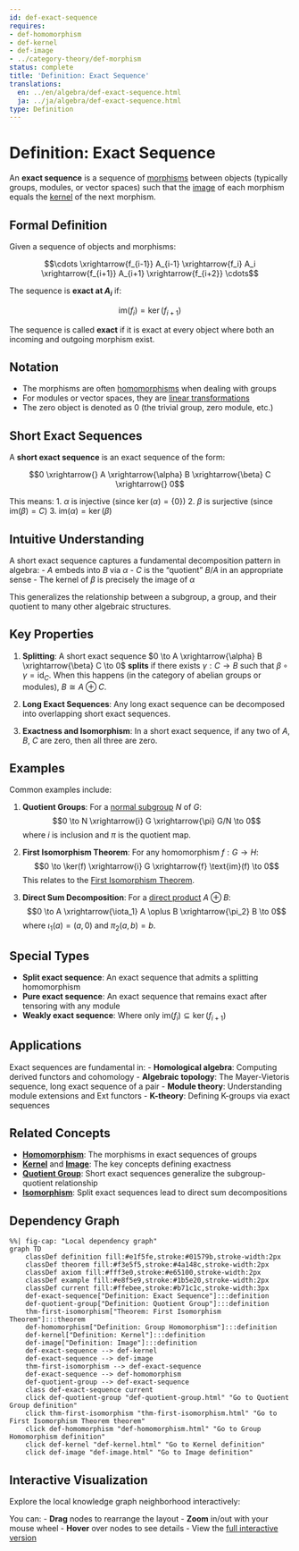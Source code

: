 ```yaml
---
id: def-exact-sequence
requires:
- def-homomorphism
- def-kernel
- def-image
- ../category-theory/def-morphism
status: complete
title: 'Definition: Exact Sequence'
translations:
  en: ../en/algebra/def-exact-sequence.html
  ja: ../ja/algebra/def-exact-sequence.html
type: Definition
---
```


# Definition: Exact Sequence {#def-exact-sequence}

An **exact sequence** is a sequence of [morphisms](../category-theory/def-morphism.qmd) between objects (typically groups, modules, or vector spaces) such that the [image](def-image.qmd) of each morphism equals the [kernel](def-kernel.qmd) of the next morphism.

## Formal Definition

Given a sequence of objects and morphisms:

$$\cdots \xrightarrow{f_{i-1}} A_{i-1} \xrightarrow{f_i} A_i \xrightarrow{f_{i+1}} A_{i+1} \xrightarrow{f_{i+2}} \cdots$$

The sequence is **exact at $A_i$** if:

$$\text{im}(f_i) = \ker(f_{i+1})$$

The sequence is called **exact** if it is exact at every object where both an incoming and outgoing morphism exist.

## Notation

- The morphisms are often [homomorphisms](def-homomorphism.qmd) when dealing with groups
- For modules or vector spaces, they are [linear transformations](def-linear-transformation.qmd)
- The zero object is denoted as $0$ (the trivial group, zero module, etc.)

## Short Exact Sequences

A **short exact sequence** is an exact sequence of the form:

$$0 \xrightarrow{} A \xrightarrow{\alpha} B \xrightarrow{\beta} C \xrightarrow{} 0$$

This means:
1. $\alpha$ is injective (since $\ker(\alpha) = \{0\}$)
2. $\beta$ is surjective (since $\text{im}(\beta) = C$)
3. $\text{im}(\alpha) = \ker(\beta)$

## Intuitive Understanding

A short exact sequence captures a fundamental decomposition pattern in algebra:
- $A$ embeds into $B$ via $\alpha$
- $C$ is the "quotient" $B/A$ in an appropriate sense
- The kernel of $\beta$ is precisely the image of $\alpha$

This generalizes the relationship between a subgroup, a group, and their quotient to many other algebraic structures.

## Key Properties

1. **Splitting**: A short exact sequence $0 \to A \xrightarrow{\alpha} B \xrightarrow{\beta} C \to 0$ **splits** if there exists $\gamma: C \to B$ such that $\beta \circ \gamma = \text{id}_C$. When this happens (in the category of abelian groups or modules), $B \cong A \oplus C$.

2. **Long Exact Sequences**: Any long exact sequence can be decomposed into overlapping short exact sequences.

3. **Exactness and Isomorphism**: In a short exact sequence, if any two of $A$, $B$, $C$ are zero, then all three are zero.

## Examples

Common examples include:

1. **Quotient Groups**: For a [normal subgroup](def-normal-subgroup.qmd) $N$ of $G$:
   $$0 \to N \xrightarrow{i} G \xrightarrow{\pi} G/N \to 0$$
   where $i$ is inclusion and $\pi$ is the quotient map.

2. **First Isomorphism Theorem**: For any homomorphism $f: G \to H$:
   $$0 \to \ker(f) \xrightarrow{i} G \xrightarrow{f} \text{im}(f) \to 0$$
   This relates to the [First Isomorphism Theorem](thm-first-isomorphism.qmd).

3. **Direct Sum Decomposition**: For a [direct product](def-direct-product.qmd) $A \oplus B$:
   $$0 \to A \xrightarrow{\iota_1} A \oplus B \xrightarrow{\pi_2} B \to 0$$
   where $\iota_1(a) = (a,0)$ and $\pi_2(a,b) = b$.

## Special Types

- **Split exact sequence**: An exact sequence that admits a splitting homomorphism
- **Pure exact sequence**: An exact sequence that remains exact after tensoring with any module
- **Weakly exact sequence**: Where only $\text{im}(f_i) \subseteq \ker(f_{i+1})$

## Applications

Exact sequences are fundamental in:
- **Homological algebra**: Computing derived functors and cohomology
- **Algebraic topology**: The Mayer-Vietoris sequence, long exact sequence of a pair
- **Module theory**: Understanding module extensions and Ext functors
- **K-theory**: Defining K-groups via exact sequences

## Related Concepts

- **[Homomorphism](def-homomorphism.qmd)**: The morphisms in exact sequences of groups
- **[Kernel](def-kernel.qmd)** and **[Image](def-image.qmd)**: The key concepts defining exactness
- **[Quotient Group](def-quotient-group.qmd)**: Short exact sequences generalize the subgroup-quotient relationship
- **[Isomorphism](def-isomorphism.qmd)**: Split exact sequences lead to direct sum decompositions

## Dependency Graph

```mermaid
%%| fig-cap: "Local dependency graph"
graph TD
    classDef definition fill:#e1f5fe,stroke:#01579b,stroke-width:2px
    classDef theorem fill:#f3e5f5,stroke:#4a148c,stroke-width:2px
    classDef axiom fill:#fff3e0,stroke:#e65100,stroke-width:2px
    classDef example fill:#e8f5e9,stroke:#1b5e20,stroke-width:2px
    classDef current fill:#ffebee,stroke:#b71c1c,stroke-width:3px
    def-exact-sequence["Definition: Exact Sequence"]:::definition
    def-quotient-group["Definition: Quotient Group"]:::definition
    thm-first-isomorphism["Theorem: First Isomorphism Theorem"]:::theorem
    def-homomorphism["Definition: Group Homomorphism"]:::definition
    def-kernel["Definition: Kernel"]:::definition
    def-image["Definition: Image"]:::definition
    def-exact-sequence --> def-kernel
    def-exact-sequence --> def-image
    thm-first-isomorphism --> def-exact-sequence
    def-exact-sequence --> def-homomorphism
    def-quotient-group --> def-exact-sequence
    class def-exact-sequence current
    click def-quotient-group "def-quotient-group.html" "Go to Quotient Group definition"
    click thm-first-isomorphism "thm-first-isomorphism.html" "Go to First Isomorphism Theorem theorem"
    click def-homomorphism "def-homomorphism.html" "Go to Group Homomorphism definition"
    click def-kernel "def-kernel.html" "Go to Kernel definition"
    click def-image "def-image.html" "Go to Image definition"
```

## Interactive Visualization

Explore the local knowledge graph neighborhood interactively:

::: {.graph-viz data-id="def-exact-sequence" data-width="700" data-height="500"}
:::

You can:
- **Drag** nodes to rearrange the layout
- **Zoom** in/out with your mouse wheel
- **Hover** over nodes to see details
- View the [full interactive version](../../output/interactive/en/def-exact-sequence.html){target="_blank"}
